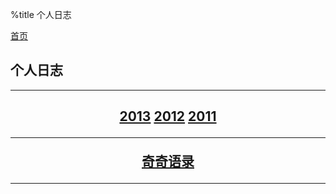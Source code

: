 %title 个人日志

[[../index|首页]]
==个人日志==
----
<center>
<h2>
[[2013/index|2013]]
[[2012/index|2012]]
[[2011/index|2011]]
----
[[qiqi|奇奇语录]]
</h2>
</center>
----
